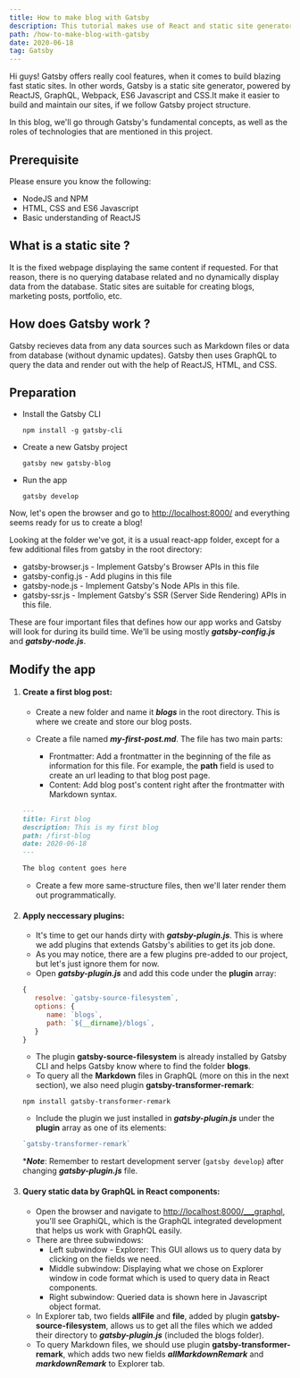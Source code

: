 ```yaml
---
title: How to make blog with Gatsby
description: This tutorial makes use of React and static site generator Gatsby to build fast blogging website
path: /how-to-make-blog-with-gatsby
date: 2020-06-18
tag: Gatsby
---
```


Hi guys! Gatsby offers really cool features, when it comes to build blazing fast static sites. In other words, Gatsby is a static site generator,
powered by ReactJS, GraphQL, Webpack, ES6 Javascript and CSS.It make it easier to build and maintain our sites, if we follow Gatsby project structure.

In this blog, we'll go through Gatsby's fundamental concepts, as well as the roles of technologies that are mentioned in this project.

## Prerequisite

Please ensure you know the following:

- NodeJS and NPM
- HTML, CSS and ES6 Javascript
- Basic understanding of ReactJS

## What is a static site ?

It is the fixed webpage displaying the same content if requested. For that reason, there is no querying database related and no dynamically
display data from the database. Static sites are suitable for creating blogs, marketing posts, portfolio, etc.

## How does Gatsby work ?

Gatsby recieves data from any data sources such as Markdown files or data from database (without dynamic updates). Gatsby then uses GraphQL
to query the data and render out with the help of ReactJS, HTML, and CSS.

## Preparation

+ Install the Gatsby CLI

   ```shell
   npm install -g gatsby-cli
   ```

+ Create a new Gatsby project

   ```shell
   gatsby new gatsby-blog
   ```

+ Run the app

   ```shell
   gatsby develop
   ```

Now, let's open the browser and go to [http://localhost:8000/](http://localhost:8000) and everything seems ready for
us to create a blog!

Looking at the folder we've got, it is a usual react-app folder, except for a few additional files from gatsby in the root directory:

- gatsby-browser.js - Implement Gatsby's Browser APIs in this file
- gatsby-config.js - Add plugins in this file
- gatsby-node.js - Implement Gatsby's Node APIs in this file.
- gatsby-ssr.js - Implement Gatsby's SSR (Server Side Rendering) APIs in this file.

These are four important files that defines how our app works and Gatsby will look for during its build time. We'll be
using mostly **_gatsby-config.js_** and **_gatsby-node.js_**.

## Modify the app

1. #### Create a first blog post:

   + Create a new folder and name it **_blogs_** in the root directory. This is where we create and store our blog posts.
   + Create a file named **_my-first-post.md_**. The file has two main parts:

     - Frontmatter: Add a frontmatter in the beginning of the file as information for this file.
       For example, the **path** field is used to create an url leading to that blog post page.
     - Content: Add blog post's content right after the frontmatter with Markdown syntax.
   ```markdown
   ---
   title: First blog
   description: This is my first blog
   path: /first-blog            
   date: 2020-06-18
   ---

   The blog content goes here
   ``` 

   + Create a few more same-structure files, then we'll later render them out programmatically.


2. #### Apply neccessary plugins:
   + It's time to get our hands dirty with ***gatsby-plugin.js***. This is where we add plugins that extends Gatsby's abilities to
   get its job done.
   + As you may notice, there are a few plugins pre-added to our project, but let's just ignore them for now. 
   + Open ***gatsby-plugin.js*** and add this code under the __plugin__ array: 
   ```js
   {
      resolve: `gatsby-source-filesystem`,
      options: {
         name: `blogs`,
         path: `${__dirname}/blogs`,
      }
   }

   ```
   + The plugin __gatsby-source-filesystem__ is already installed by Gatsby CLI and helps Gatsby know where to find 
   the folder __blogs__.
   + To query all the **Markdown** files in GraphQL (more on this in the next section), we also need plugin __gatsby-transformer-remark__:  
   ```shell
   npm install gatsby-transformer-remark
   ```
   + Include the plugin we just installed in ***gatsby-plugin.js*** under the __plugin__ array as one of its elements: 
   ```js
   `gatsby-transformer-remark`
   ```
   ****Note***: Remember to restart development server (`gatsby develop`) after changing ***gatsby-plugin.js*** file.

3. #### Query static data by GraphQL in React components:
   + Open the browser and navigate to [http://localhost:8000/___graphql](http://localhost:8000/___graphql), you'll see GraphiQL, which
   is the GraphQL integrated development that helps us work with GraphQL easily.
   + There are three subwindows: 
      + Left subwindow - Explorer: This GUI allows us to query data by clicking on the fields we need.
      + Middle subwindow: Displaying what we chose on Explorer window in code format which is used to query data in React
      components.
      + Right subwindow: Queried data is shown here in Javascript object format.
   + In Explorer tab, two fields **allFile** and **file**, added by plugin __gatsby-source-filesystem__, allows us to get all
   the files which we added their directory to ***gatsby-plugin.js*** (included the blogs folder).
   + To query Markdown files, we should use plugin __gatsby-transformer-remark__, which adds two new fields ***allMarkdownRemark*** and ***markdownRemark***
   to Explorer tab.